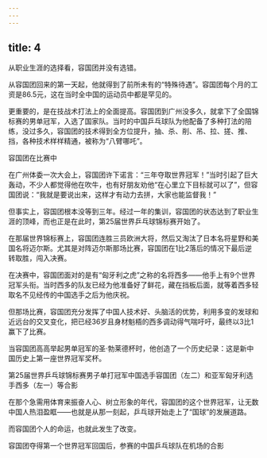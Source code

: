 ```yaml
---
---
---
```

title: 4
---



从职业生涯的选择看，容国团并没有选错。

从容国团回来的第一天起，他就得到了前所未有的“特殊待遇”。容国团每个月的工资是86.5元，这在当时全中国的运动员中都是罕见的。

更重要的，是在技战术打法上的全面提高。容国团到广州没多久，就拿下了全国锦标赛的男单冠军，入选了国家队。当时的中国乒乓球队为他配备了多种打法的陪练，没过多久，容国团的技术得到全方位提升，抽、杀、削、吊、拉、搓、推、挡，各种技术样样精通，被称为“八臂哪吒”。

容国团在比赛中



在广州体委一次大会上，容国团许下诺言：“三年夺取世界冠军！”当时引起了巨大轰动，不少人都觉得他在吹牛，也有好朋友劝他“在心里立下目标就可以了”，但容国团说：“我就是要说出来，这样才有动力去拼，大家也能监督我！”

但事实上，容国团根本没等到三年。经过一年的集训，容国团的状态达到了职业生涯的顶峰，而也正是在此时，第25届世界乒乓球锦标赛开始了。

在那届世界锦标赛上，容国团连胜三员欧洲大将，然后又淘汰了日本名将星野和美国名将迈尔斯。尤其是对阵迈尔斯那场比赛，容国团在1比2落后的情况下最后逆转取胜，闯入决赛。

在决赛中，容国团面对的是有“匈牙利之虎”之称的名将西多——他手上有9个世界冠军头衔。当时西多的队友已经为他准备好了鲜花，藏在挡板后面，就等着西多轻取名不见经传的中国选手之后为他庆祝。

但那场比赛，容国团充分发挥了中国人技术好、头脑活的优势，利用多变的发球和近远台的交叉变化，把已经36岁且身材魁梧的西多调动得气喘吁吁，最终以3比1赢下了比赛。

当容国团高高举起男单冠军的圣·勃莱德杯时，他创造了一个历史纪录：这是新中国历史上第一座世界冠军奖杯。

第25届世界乒乓球锦标赛男子单打冠军中国选手容国团（左二）和亚军匈牙利选手西多（左一）等合影



在那个急需用体育来振奋人心、树立形象的年代，容国团的这个世界冠军，让无数中国人热泪盈眶——也就是从那一刻起，乒乓球开始走上了“国球”的发展道路。

而容国团个人的命运，也就此发生了改变。

容国团夺得第一个世界冠军回国后，参赛的中国乒乓球队在机场的合影